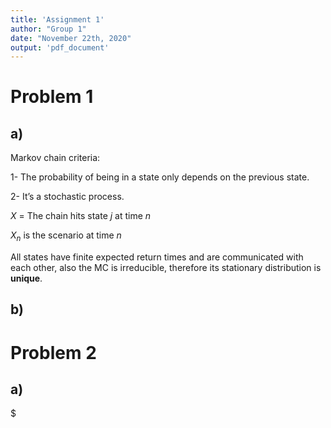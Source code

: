 ```yaml
---
title: 'Assignment 1'
author: "Group 1"
date: "November 22th, 2020"
output: 'pdf_document'
---
```


# Problem 1

## a)

Markov chain criteria:

1- The probability of being in a state only depends on the previous state.

2- It's a stochastic process.

$X$ = The chain hits state $j$ at time $n$

$X_{n}$ is the scenario at time $n$

All states have finite expected return times and are communicated with each other, also the MC is irreducible, therefore its stationary distribution is **unique**.

## b)

# Problem 2

## a)

$\sum


